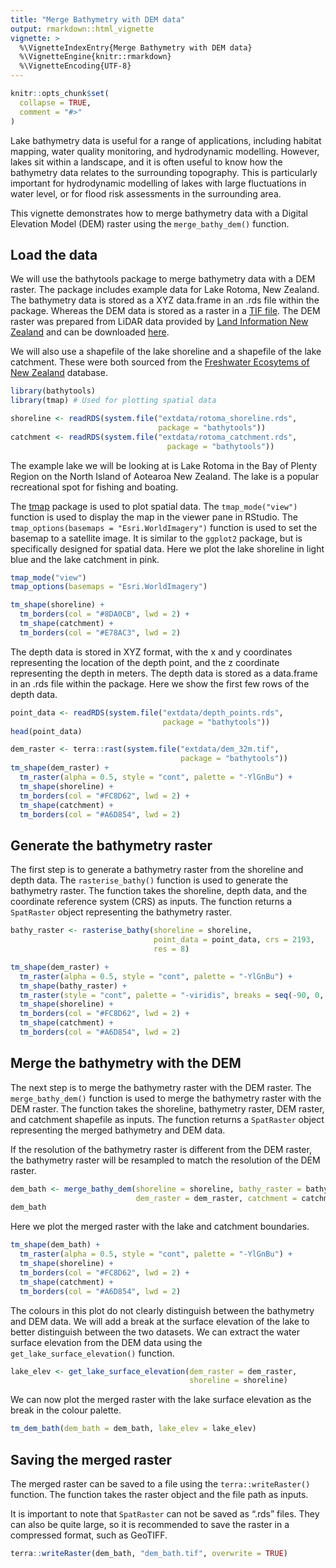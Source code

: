 ```yaml
---
title: "Merge Bathymetry with DEM data"
output: rmarkdown::html_vignette
vignette: >
  %\VignetteIndexEntry{Merge Bathymetry with DEM data}
  %\VignetteEngine{knitr::rmarkdown}
  %\VignetteEncoding{UTF-8}
---
```


```r
knitr::opts_chunk$set(
  collapse = TRUE,
  comment = "#>"
)
```

Lake bathymetry data is useful for a range of applications, including habitat mapping, water quality monitoring, and hydrodynamic modelling. However, lakes sit within a landscape, and it is often useful to know how the bathymetry data relates to the surrounding topography. This is particularly important for hydrodynamic modelling of lakes with large fluctuations in water level, or for flood risk assessments in the surrounding area. 

This vignette demonstrates how to merge bathymetry data with a Digital Elevation Model (DEM) raster using the `merge_bathy_dem()` function.

## Load the data

We will use the bathytools package to merge bathymetry data with a DEM raster. The package includes example data for Lake Rotoma, New Zealand. The bathymetry data is stored as a XYZ data.frame in an .rds file within the package. Whereas the DEM data is stored as a raster in a [TIF file](https://en.wikipedia.org/wiki/TIFF). The DEM raster was prepared from LiDAR data provided by [Land Information New Zealand](https://www.linz.govt.nz/) and can be downloaded [here](https://data.linz.govt.nz/layer/105690-bay-of-plenty-lidar-1m-dem-2019-2022/).


We will also use a shapefile of the lake shoreline and a shapefile of the lake catchment. These were both sourced from the [Freshwater Ecosytems of New Zealand](https://www.doc.govt.nz/our-work/freshwater-ecosystems-of-new-zealand/) database.


```r
library(bathytools)
library(tmap) # Used for plotting spatial data
```

```r
shoreline <- readRDS(system.file("extdata/rotoma_shoreline.rds",
                                 package = "bathytools"))
catchment <- readRDS(system.file("extdata/rotoma_catchment.rds",
                                   package = "bathytools"))
```

The example lake we will be looking at is Lake Rotoma in the Bay of Plenty Region on the North Island of Aotearoa New Zealand. The lake is a popular recreational spot for fishing and boating. 

The [tmap](https://r-tmap.github.io/tmap/) package is used to plot spatial data. The `tmap_mode("view")` function is used to display the map in the viewer pane in RStudio. The `tmap_options(basemaps = "Esri.WorldImagery")` function is used to set the basemap to a satellite image.
It is similar to the `ggplot2` package, but is specifically designed for spatial data.
Here we plot the lake shoreline in light blue and the lake catchment in pink.

```r
tmap_mode("view")
tmap_options(basemaps = "Esri.WorldImagery")

tm_shape(shoreline) +
  tm_borders(col = "#8DA0CB", lwd = 2) +
  tm_shape(catchment) +
  tm_borders(col = "#E78AC3", lwd = 2) 

```

The depth data is stored in XYZ format, with the x and y coordinates representing the location of the depth point, and the z coordinate representing the depth in meters. The depth data is stored as a data.frame in an .rds file within the package. Here we show the first few rows of the depth data.

```r
point_data <- readRDS(system.file("extdata/depth_points.rds",
                                  package = "bathytools"))
head(point_data)

```



```r
dem_raster <- terra::rast(system.file("extdata/dem_32m.tif",
                                      package = "bathytools"))
tm_shape(dem_raster) +
  tm_raster(alpha = 0.5, style = "cont", palette = "-YlGnBu") +
  tm_shape(shoreline) +
  tm_borders(col = "#FC8D62", lwd = 2) +
  tm_shape(catchment) +
  tm_borders(col = "#A6D854", lwd = 2) 

```

## Generate the bathymetry raster

The first step is to generate a bathymetry raster from the shoreline and depth data. The `rasterise_bathy()` function is used to generate the bathymetry raster. The function takes the shoreline, depth data, and the coordinate reference system (CRS) as inputs. The function returns a `SpatRaster` object representing the bathymetry raster.

```r

bathy_raster <- rasterise_bathy(shoreline = shoreline,
                                point_data = point_data, crs = 2193,
                                res = 8)
```

```r
tm_shape(dem_raster) +
  tm_raster(alpha = 0.5, style = "cont", palette = "-YlGnBu") +
  tm_shape(bathy_raster) +
  tm_raster(style = "cont", palette = "-viridis", breaks = seq(-90, 0, by = 10)) +
  tm_shape(shoreline) +
  tm_borders(col = "#FC8D62", lwd = 2) +
  tm_shape(catchment) +
  tm_borders(col = "#A6D854", lwd = 2) 
```


## Merge the bathymetry with the DEM

The next step is to merge the bathymetry raster with the DEM raster. The `merge_bathy_dem()` function is used to merge the bathymetry raster with the DEM raster. The function takes the shoreline, bathymetry raster, DEM raster, and catchment shapefile as inputs. The function returns a `SpatRaster` object representing the merged bathymetry and DEM data.

If the resolution of the bathymetry raster is different from the DEM raster, the bathymetry raster will be resampled to match the resolution of the DEM raster.

```r

dem_bath <- merge_bathy_dem(shoreline = shoreline, bathy_raster = bathy_raster,
                            dem_raster = dem_raster, catchment = catchment)
dem_bath
```
Here we plot the merged raster with the lake and catchment boundaries.

```r
tm_shape(dem_bath) +
  tm_raster(alpha = 0.5, style = "cont", palette = "-YlGnBu") +
  tm_shape(shoreline) +
  tm_borders(col = "#FC8D62", lwd = 2) +
  tm_shape(catchment) +
  tm_borders(col = "#A6D854", lwd = 2) 
```

The colours in this plot do not clearly distinguish between the bathymetry and DEM data. We will add a break at the surface elevation of the lake to better distinguish between the two datasets. We can extract the water surface elevation from the DEM data using the `get_lake_surface_elevation()` function.

```r
lake_elev <- get_lake_surface_elevation(dem_raster = dem_raster,
                                        shoreline = shoreline)
```

We can now plot the merged raster with the lake surface elevation as the break
in the colour palette.

```r

tm_dem_bath(dem_bath = dem_bath, lake_elev = lake_elev)

```


## Saving the merged raster

The merged raster can be saved to a file using the `terra::writeRaster()` function. The function takes the raster object and the file path as inputs.

It is important to note that `SpatRaster` can not be saved as ".rds" files.
They can also be quite large, so it is recommended to save the raster in a compressed format, such as GeoTIFF.

```r

terra::writeRaster(dem_bath, "dem_bath.tif", overwrite = TRUE)

```

